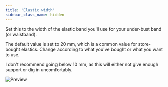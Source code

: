 ```yaml
---
title: 'Elastic width'
sidebar_class_name: hidden
---
```


Set this to the width of the elastic band you'll use for your under-bust band (or waistband).

The default value is set to 20 mm, which is a common value for store-bought elastics.
Change according to what you've bought or what you want to use.

I don't recommend going below 10 mm, as this will either not give enough support or dig in uncomfortably.

![Preview](../elasticwidth.svg)
